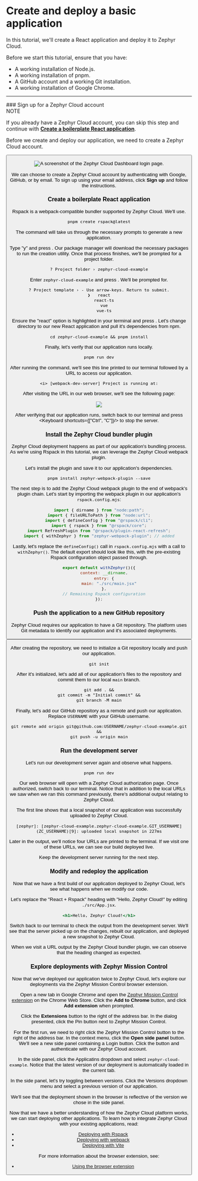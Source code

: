 
# Create and deploy a basic application
In this tutorial, we'll create a React application and deploy it to Zephyr Cloud.

Before we start this tutorial, ensure that you have:

*   A working installation of Node.js.
*   A working installation of pnpm.
*   A GitHub account and a working Git installation.
*   A working installation of Google Chrome.

---

<Steps>
### Sign up for a Zephyr Cloud account

<div class="rspress-directive note">
    <div class="rspress-directive-title">NOTE</div>
    <div class="rspress-directive-content">
        <p>If you already have a Zephyr Cloud account, you can skip this step and continue with <strong><a href="#create-a-boilerplate-react-application">Create a boilerplate React application</a></strong>.</p>
    </div>
</div>

Before we create and deploy our application, we need to create a Zephyr Cloud account.

<Button
    text="Open the Zephyr Cloud Dashboard"
    href="https://app.zephyr-cloud.io"
    size="medium"
    external="true"
/>

![A screenshot of the Zephyr Cloud Dashboard login page.](../../public/sign-up-screen.png)

We can choose to create a Zephyr Cloud account by authenticating with Google, GitHub, or by email.
To sign up using your email address, click **Sign up** and follow the instructions.

### Create a boilerplate React application
Rspack is a webpack-compatible bundler supported by Zephyr Cloud.
We'll use.

```shell
pnpm create rspack@latest
```

The command will take us through the necessary prompts to generate a new application.

Type "y" and press <Keyboard shortcuts="Enter"/>.
Our package manager will download the necessary packages to run the creation utility.
Once that process finishes, we'll be prompted for a project folder.

```console
? Project folder › zephyr-cloud-example
```

Enter `zephyr-cloud-example` and press <Keyboard shortcuts="Enter"/>.
We'll be prompted for.

```console
? Project template › - Use arrow-keys. Return to submit.
❯   react
    react-ts
    vue
    vue-ts
```

Ensure the "react" option is highlighted in your terminal and press <Keyboard shortcuts="Enter"/>.
Let's change directory to our new React application and pull it's dependencies from npm.

```shell
cd zephyr-cloud-example && pnpm install
```

Finally, let's verify that our application runs locally.

```shell
pnpm run dev
```

After running the command, we'll see this line printed to our terminal followed by a URL to access our application.

```console
<i> [webpack-dev-server] Project is running at:
```

After visiting the URL in our web browser, we'll see the following page:

![](../..//public/rspack-react-first-run.png)

After verifying that our application runs, switch back to our terminal and press <Keyboard shortcuts={["Ctrl", "C"]}/> to stop the server.

### Install the Zephyr Cloud bundler plugin
Zephyr Cloud deployment happens as part of our application's bundling process.
As we're using Rspack in this tutorial, we can leverage the Zephyr Cloud webpack plugin.

Let's install the plugin and save it to our application's dependencies.

```shell
pnpm install zephyr-webpack-plugin --save
```

The next step is to add the Zephyr Cloud webpack plugin to the end of webpack's plugin chain.
Let's start by importing the webpack plugin in our application's `rspack.config.mjs`:

```js filename="rspack.config.mjs"
import { dirname } from "node:path";
import { fileURLToPath } from "node:url";
import { defineConfig } from "@rspack/cli";
import { rspack } from "@rspack/core";
import RefreshPlugin from "@rspack/plugin-react-refresh";
import { withZephyr } from "zephyr-webpack-plugin"; // added
```

Lastly, let's replace the `defineConfig()` call in `rspack.config.mjs` with a call to `withZephyr()`.
The default export should look like this, with the pre-existing Rspack configuration object passed through.

```js filename="rspack.config.mjs"
export default withZephyr()({
    context: __dirname,
    entry: {
        main: "./src/main.jsx"
    },
    // Remaining Rspack configuration
});
```

### Push the application to a new GitHub repository
Zephyr Cloud requires our application to have a Git repository.
The platform uses Git metadata to identify our application and it's associated deployments.

<Button
    text="Create a GitHub repository"
    href="https://github.com/new?name=zephyr-cloud-example"
    size="medium"
    external="true"
/>

After creating the repository, we need to initialize a Git repository locally and push our application.

```shell
git init
```

After it's initialized, let's add all of our application's files to the repository and commit them to our local `main` branch.

```shell
git add . &&
git commit -m "Initial commit" &&
git branch -M main
```

Finally, let's add our GitHub repository as a remote and push our application.
Replace `USERNAME` with your GitHub username.

```shell
git remote add origin git@github.com:USERNAME/zephyr-cloud-example.git &&
git push -u origin main
```

### Run the development server
Let's run our development server again and observe what happens.

```shell
pnpm run dev
```

Our web browser will open with a Zephyr Cloud authorization page.
Once authorized, switch back to our terminal.
Notice that in addition to the local URLs we saw when we ran this command previously, there's additional output relating to Zephyr Cloud.

The first line shows that a local snapshot of our application was successfully uploaded to Zephyr Cloud.

```console
[zephyr]: [zephyr-cloud-example.zephyr-cloud-example.GIT_USERNAME](ZC_USERNAME)[9]: uploaded local snapshot in 227ms
```

Later in the output, we'll notice four URLs are printed to the terminal.
If we visit one of these URLs, we can see our build deployed live.

Keep the development server running for the next step.

### Modify and redeploy the application
Now that we have a first build of our application deployed to Zephyr Cloud, let's see what happens when we modify our code.

Let's replace the "React + Rspack" heading with "Hello, Zephyr Cloud!" by editing `./src/App.jsx`.

```jsx title="./src/App.jsx"
<h1>Hello, Zephyr Cloud!</h1>
```

Switch back to our terminal to check the output from the development server.
We'll see that the server picked up on the changes, rebuilt our application, and deployed a new snapshot to Zephyr Cloud.

When we visit a URL output by the Zephyr Cloud bundler plugin, we can observe that the heading changed as expected.

### Explore deployments with Zephyr Mission Control
Now that we've deployed our application twice to Zephyr Cloud, let's explore our deployments via the Zephyr Mission Control browser extension.

Open a new tab in Google Chrome and open the [Zephyr Mission Control extension][extension] on the Chrome Web Store.
Click the **Add to Chrome** button, and click **Add extension** when prompted.

Click the **Extensions** button to the right of the address bar.
In the dialog presented, click the Pin button next to Zephyr Mission Control.

For the first run, we need to right click the Zephyr Mission Control button to the right of the address bar.
In the context menu, click the **Open side panel** button.
We'll see a new side panel containing a Login button.
Click the button and authenticate with our Zephyr Cloud account.

In the side panel, click the Applicatins dropdown and select `zephyr-cloud-example`.
Notice that the latest version of our deployment is automatically loaded in the current tab.

In the side panel, let's try toggling between versions.
Click the Versions dropdown menu and select a previous version of our application.

We'll see that the deployment shown in the browser is reflective of the version we chose in the side panel.

</Steps>

Now that we have a better understanding of how the Zephyr Cloud platform works, we can start deploying other applications.
To learn how to integrate Zephyr Cloud with your existing applications, read:

*   [Deploying with Rspack][howto-rspack]
*   [Deploying with webpack][howto-webpack]
*   [Deploying with Vite][howto-vite]

For more information about the browser extension, see:

*   [Using the browser extension][howto-extension]

[rspack]: https://www.rspack.dev/
[extension]: https://chromewebstore.google.com/detail/zephyr-mission-control/liflhldchhinbaeplljlplhnbkdidedn
[howto-rspack]: /guide/how-to/deploying-with-rspack
[howto-webpack]: /guide/how-to/deploying-with-webpack
[howto-vite]: /guide/how-to/deploying-with-vite
[howto-extension]: /guide/how-to/using-the-browser-extension
